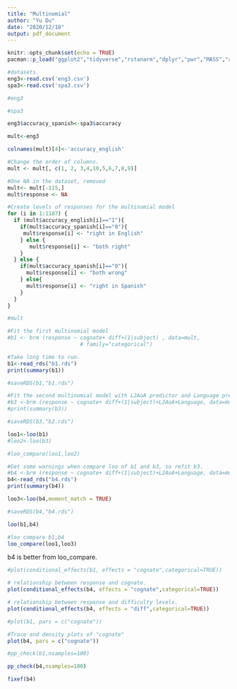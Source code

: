 ```yaml
---
title: "Multinomial"
author: "Yu Du"
date: "2020/12/18"
output: pdf_document
---
```


```r
knitr::opts_chunk$set(echo = TRUE)
pacman::p_load("ggplot2","tidyverse","rstanarm","dplyr","pwr","MASS","arm","lme4","tidyr","boot","brms")
```

```r
#datasets.
eng3<-read.csv('eng3.csv')
spa3<-read.csv('spa3.csv')
```

```r
#eng3
```

```r
#spa3
```

```r
eng3$accuracy_spanish<-spa3$accuracy
```

```r
mult<-eng3
```

```r
colnames(mult)[4]<-'accuracy_english'
```

```r
#Change the order of columns.
mult <- mult[, c(1, 2, 3,4,10,5,6,7,8,9)]
```

```r
#One NA in the dataset, removed
mult<- mult[-115,]
mult$response <- NA
```

```r
#Create levels of responses for the multinomial model
for (i in 1:1187) {
  if (mult$accuracy_english[i]=="1"){
    if(mult$accuracy_spanish[i]=="0"){
     mult$response[i] <- "right in English"
    } else {
       mult$response[i] <- "both right"
    }
  } else {
    if(mult$accuracy_spanish[i]=="0"){
      mult$response[i] <- "both wrong"
    } else{
      mult$response[i] <- "right in Spanish"
    }
  }
}
```

```r
#mult
```

```r
#Fit the first multinomial model
#b1 <- brm (response ~ cognate+ diff+(1|subject) , data=mult,
                       # family="categorical")
```

```r
#Take long time to run.
b1<-read_rds("b1.rds")
print(summary(b1))
```

```r
#saveRDS(b1,"b1.rds")
```

```r
#Fit the second multinomial model with L2AoA predictor and Language predictor
#b3 <-brm (response ~ cognate+ diff+(1|subject)+L2AoA+Language, data=mult,family="categorical")
#print(summary(b3))
```

```r
#saveRDS(b3,"b2.rds")
```

```r
loo1<-loo(b1)
#loo2<-loo(b3)
```

```r
#loo_compare(loo1,loo2)
```

```r
#Get some warnings when compare loo of b1 and b3, so refit b3.
#b4 <-brm (response ~ cognate+ diff+(1|subject)+L2AoA+Language, data=mult,family="categorical",save_all_pars=TRUE)
b4<-read_rds("b4.rds")
print(summary(b4))
```

```r
loo3<-loo(b4,moment_match = TRUE)
```

```r
#saveRDS(b4,"b4.rds")
```

```r
loo(b1,b4)
```
```r
#loo compare b1,b4
loo_compare(loo1,loo3)
```

b4 is better from loo_compare.

```r
#plot(conditional_effects(b1, effects = "cognate",categorical=TRUE))
```

```r
# relationship between response and cognate.
plot(conditional_effects(b4, effects = "cognate",categorical=TRUE))
```

```r
# relationship between response and difficulty levels.
plot(conditional_effects(b4, effects = "diff",categorical=TRUE))
```



```r
#plot(b1, pars = c("cognate"))
```

```r
#Trace and density plots of "cognate"
plot(b4, pars = c("cognate"))
```

```r
#pp_check(b1,nsamples=100)
```

```r
pp_check(b4,nsamples=100)
```

```r
fixef(b4)
```



